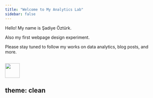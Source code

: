 ```yaml
---
title: "Welcome to My Analytics Lab"
sidebar: false 
---
```


Hello! My name is Şadiye Öztürk.

Also my first webpage design experiment.

Please stay tuned to follow my works on data analytics, blog posts, and more.

![](images/whale27.webp){fig-align="left" width="48"}
---
theme: clean 
---
